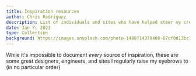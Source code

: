 ```yaml
---
title: Inspiration resources
author: Chris Rodriguez
description: List of individuals and sites who have helped steer my creativity
date: Jan 7, 2023
type: Collection
background: https://images.unsplash.com/photo-1480714378408-67cf0d13bc1b
---
```


While it's impossible to document *every* source of inspiration, these are some great designers, engineers, and sites I regularly raise my eyebrows to (in no particular order)

<ListItem 
    href='https://godly.website/'
    pic='people/godly.jpeg'
    alt='godly website profile picture'
    title='Godly'
    description='A resource to see websites with great design'
/>

<ListItem 
    href='https://twitter.com/raunofreiberg'
    pic='people/rauno.jpeg'
    alt='Rauno Freiberg profile picture'
    title='Rauno Freiberg'
    description='Design engineer at Vercel'
/>

<ListItem 
    href='https://twitter.com/emilkowalski_/'
    pic='people/emil.png'
    alt='Emil Kowalski profile picture'
    title='Emil Kowalski'
    description='Engineer at Vercel'
/>

<ListItem 
    href='https://awwwards.com/'
    pic='people/awwwards.png'
    alt='Awwwards profile picture'
    title='Awwwards'
    description='Featuring mostly extremely creative websites that have intense art direction'
/>

<ListItem 
    href='https://frostin.dev/'
    pic='people/austin.jpeg'
    alt='Austin Malerba profile picture'
    title='Austin Malerba'
    description='High level engineer who creates some incredible prototypes'
/>

<ListItem 
    href='https://twitter.com/laurentdelrey'
    pic='people/laurent.png'
    alt='Laurent (@laurentdelrey) profile picture'
    title='@Laurent (@laurentdelrey)'
    description='Designer at Snap'
/>

<ListItem 
    href='https://twitter.com/jamesm'
    pic='people/james.jpeg'
    alt='Austin Malerba profile picture'
    title='James (@jamesm)'
    description='Designer at Tailwind'
/>

<ListItem 
    href='https://twitter.com/jamesvclements'
    pic='people/jamesc.jpeg'
    alt='James Clements profile picture'
    title='James Clements'
    description='Solo design engineer always making some cool stuff'
/>

<ListItem 
    href='https://twitter.com/samselikoff'
    pic='people/sam.jpeg'
    alt='Sam Selikoff profile picture'
    title='Sam Selikoff'
    description='Engineer who posts tutorials about frontend development'
/>

<ListItem 
    href='https://twitter.com/brian_lovin'
    pic='people/brian.jpeg'
    alt='Brian Lovin profile picture'
    title='Brian Lovin'
    description='Designer prev at GitHub, built an incredible site that features tons of resources'
/>